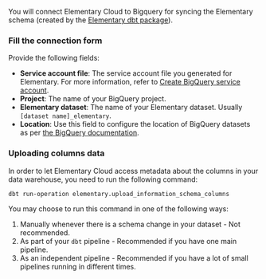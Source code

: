 You will connect Elementary Cloud to Bigquery for syncing the Elementary schema (created by the [Elementary dbt package](/cloud/onboarding/quickstart-dbt-package)).

<Snippet file="dwh/bigquery/cloud_service_account.mdx" />

<Snippet file="cloud/integrations/permissions-and-security.mdx" />

### Fill the connection form

Provide the following fields:

- **Service account file**: The service account file you generated for Elementary. For more information, refer to [Create BigQuery service account](/integrations/bigquery#create-bigquery-service-account).
- **Project**: The name of your BigQuery project.
- **Elementary dataset**: The name of your Elementary dataset. Usually `[dataset name]_elementary`.
- **Location**: Use this field to configure the location of BigQuery datasets as per [the BigQuery documentation](https://cloud.google.com/bigquery/docs/locations).

### Uploading columns data

In order to let Elementary Cloud access metadata about the columns in your data warehouse, you need to run the following command:

```
dbt run-operation elementary.upload_information_schema_columns
```

You may choose to run this command in one of the following ways:

1. Manually whenever there is a schema change in your dataset - Not recommended.
2. As part of your `dbt` pipeline - Recommended if you have one main pipeline.
3. As an independent pipeline - Recommended if you have a lot of small pipelines running in different times.

<Snippet file="cloud/integrations/ip-allowlist.mdx" />
